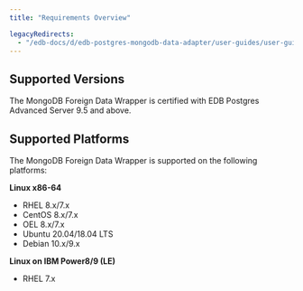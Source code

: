 ```yaml
---
title: "Requirements Overview"

legacyRedirects:
  - "/edb-docs/d/edb-postgres-mongodb-data-adapter/user-guides/user-guide/5.2.8/requirements_overview.html"
---
```


## Supported Versions

The MongoDB Foreign Data Wrapper is certified with EDB Postgres Advanced Server 9.5 and above.

## Supported Platforms

The MongoDB Foreign Data Wrapper is supported on the following platforms:

**Linux x86-64**

-   RHEL 8.x/7.x
-   CentOS 8.x/7.x
-   OEL 8.x/7.x
-   Ubuntu 20.04/18.04 LTS
-   Debian 10.x/9.x

**Linux on IBM Power8/9 (LE)**

-   RHEL 7.x
